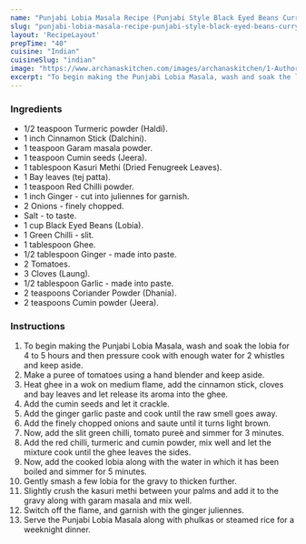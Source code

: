 ---
name: "Punjabi Lobia Masala Recipe (Punjabi Style Black Eyed Beans Curry)"
slug: "punjabi-lobia-masala-recipe-punjabi-style-black-eyed-beans-curry"
layout: 'RecipeLayout'
prepTime: "40"
cuisine: "Indian"
cuisineSlug: "indian"
image: "https://www.archanaskitchen.com/images/archanaskitchen/1-Author/nithya.anantham/Punjabi_Lobia_Masala_Recipe_Punjabi_Style_Black_Eyed_Peas_Curry.jpg"
excerpt: "To begin making the Punjabi Lobia Masala, wash and soak the lobia for 4 to 5 hours and then pressure cook with enough water for 2 whistles and keep aside"
---

### Ingredients

- 1/2 teaspoon Turmeric powder (Haldi).
- 1 inch Cinnamon Stick (Dalchini).
- 1 teaspoon Garam masala powder.
- 1 teaspoon Cumin seeds (Jeera).
- 1 tablespoon Kasuri Methi (Dried Fenugreek Leaves).
- 1 Bay leaves (tej patta).
- 1 teaspoon Red Chilli powder.
- 1 inch Ginger - cut into juliennes for garnish.
- 2 Onions - finely chopped.
- Salt - to taste.
- 1 cup Black Eyed Beans (Lobia).
- 1 Green Chilli - slit.
- 1 tablespoon Ghee.
- 1/2 tablespoon Ginger - made into paste.
- 2 Tomatoes.
- 3 Cloves (Laung).
- 1/2 tablespoon Garlic - made into paste.
- 2 teaspoons Coriander Powder (Dhania).
- 2 teaspoons Cumin powder (Jeera).

### Instructions

1. To begin making the Punjabi Lobia Masala, wash and soak the lobia for 4 to 5 hours and then pressure cook with enough water for 2 whistles and keep aside.
1. Make a puree of tomatoes using a hand blender and keep aside.
1. Heat ghee in a wok on medium flame, add the cinnamon stick, cloves and bay leaves and let release its aroma into the ghee.
1. Add the cumin seeds and let it crackle.
1. Add the ginger garlic paste and cook until the raw smell goes away.
1. Add the finely chopped onions and saute until it turns light brown.
1. Now, add the slit green chilli, tomato pureè and simmer for 3 minutes.
1. Add the red chilli, turmeric and cumin powder, mix well and let the mixture cook until the ghee leaves the sides.
1. Now, add the cooked lobia along with the water in which it has been boiled and simmer for 5 minutes.
1. Gently smash a few lobia for the gravy to thicken further.
1. Slightly crush the kasuri methi between your palms and add it to the gravy along with garam masala and mix well.
1. Switch off the flame, and garnish with the ginger juliennes.
1. Serve the Punjabi Lobia Masala along with phulkas or steamed rice for a weeknight dinner.
